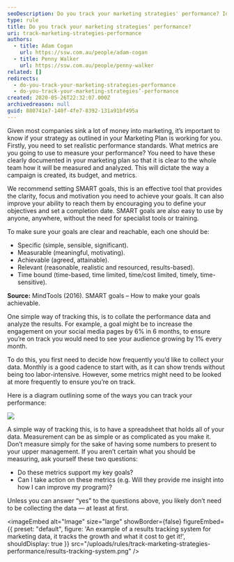 ```yaml
---
seoDescription: Do you track your marketing strategies' performance? Identify and measure key metrics to gauge success.
type: rule
title: Do you track your marketing strategies’ performance?
uri: track-marketing-strategies-performance
authors:
  - title: Adam Cogan
    url: https://ssw.com.au/people/adam-cogan
  - title: Penny Walker
    url: https://ssw.com.au/people/penny-walker
related: []
redirects:
  - do-you-track-your-marketing-strategies-performance
  - do-you-track-your-marketing-strategies’-performance
created: 2020-05-26T22:32:07.000Z
archivedreason: null
guid: 880741e7-140f-4fe7-8392-131a91bf495a
---
```


Given most companies sink a lot of money into marketing, it’s important to know if your strategy as outlined in your Marketing Plan is working for you.
Firstly, you need to set realistic performance standards. What metrics are you going to use to measure your performance? You need to have these clearly documented in your marketing plan so that it is clear to the whole team how it will be measured and analyzed. This will dictate the way a campaign is created, its budget, and metrics.

We recommend setting SMART goals, this is an effective tool that provides the clarity, focus and motivation you need to achieve your goals. It can also improve your ability to reach them by encouraging you to define your objectives and set a completion date. SMART goals are also easy to use by anyone, anywhere, without the need for specialist tools or training.

To make sure your goals are clear and reachable, each one should be:

- Specific (simple, sensible, significant).
- Measurable (meaningful, motivating).
- Achievable (agreed, attainable).
- Relevant (reasonable, realistic and resourced, results-based).
- Time bound (time-based, time limited, time/cost limited, timely, time-sensitive).

**Source:** MindTools (2016). SMART goals – How to make your goals achievable.

One simple way of tracking this, is to collate the performance data and analyze the results. For example, a goal might be to increase the engagement on your social media pages by 6% in 6 months, to ensure you’re on track you would need to see your audience growing by 1% every month.

To do this, you first need to decide how frequently you’d like to collect your data. Monthly is a good cadence to start with, as it can show trends without being too labor-intensive. However, some metrics might need to be looked at more frequently to ensure you’re on track.

Here is a diagram outlining some of the ways you can track your performance:

![](mkt-performance-diagram.png)

A simple way of tracking this, is to have a spreadsheet that holds all of your data. Measurement can be as simple or as complicated as you make it. Don’t measure simply for the sake of having some numbers to present to your upper management. If you aren’t certain what you should be measuring, ask yourself these two questions:

- Do these metrics support my key goals?
- Can I take action on these metrics (e.g. Will they provide me insight into how I can improve my program)?

Unless you can answer “yes” to the questions above, you likely don’t need to be collecting the data — at least at first.


<imageEmbed
  alt="Image"
  size="large"
  showBorder={false}
  figureEmbed={{
    preset: "default",
    figure: 'An example of a results tracking system for marketing data, it tracks the growth and what it cost to get it!',
    shouldDisplay: true
  }}
  src="/uploads/rules/track-marketing-strategies-performance/results-tracking-system.png"
/>